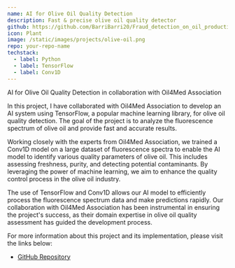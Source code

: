 ```yaml
---
name: AI for Olive Oil Quality Detection
description: Fast & precise olive oil quality detector
github: https://github.com/BarriBarri20/Fraud_detection_on_oil_production
icon: Plant
image: /static/images/projects/olive-oil.png
repo: your-repo-name
techstack:
  - label: Python
  - label: TensorFlow
  - label: Conv1D
---
```


AI for Olive Oil Quality Detection in collaboration with Oil4Med Association

In this project, I have collaborated with Oil4Med Association to develop an AI system using TensorFlow, a popular machine learning library, for olive oil quality detection. The goal of the project is to analyze the fluorescence spectrum of olive oil and provide fast and accurate results.

Working closely with the experts from Oil4Med Association, we trained a Conv1D model on a large dataset of fluorescence spectra to enable the AI model to identify various quality parameters of olive oil. This includes assessing freshness, purity, and detecting potential contaminants. By leveraging the power of machine learning, we aim to enhance the quality control process in the olive oil industry.

The use of TensorFlow and Conv1D allows our AI model to efficiently process the fluorescence spectrum data and make predictions rapidly. Our collaboration with Oil4Med Association has been instrumental in ensuring the project's success, as their domain expertise in olive oil quality assessment has guided the development process.

For more information about this project and its implementation, please visit the links below:

- [GitHub Repository](https://github.com/your-username/your-repo)
